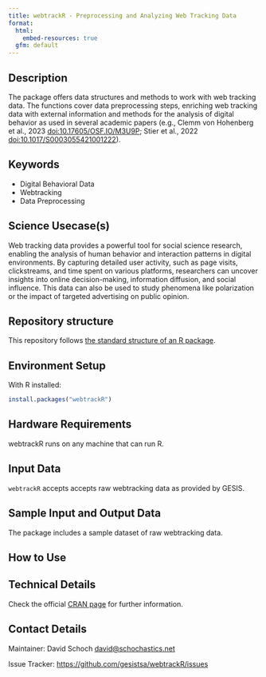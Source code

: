 ```yaml
---
title: webtrackR - Preprocessing and Analyzing Web Tracking Data
format:
  html:
    embed-resources: true
  gfm: default
---
```


## Description

<!-- - Provide a brief and clear description of the method, its purpose, and what it aims to achieve. Add a link to a related paper from social science domain and show how your method can be applied to solve that research question.   -->

The package offers data structures and methods to work with web tracking data. The functions cover data preprocessing steps, enriching web tracking data with external information and methods for the analysis of digital behavior as used in several academic papers (e.g., Clemm von Hohenberg et al., 2023 [doi:10.17605/OSF.IO/M3U9P](https://doi.org/10.17605/OSF.IO/M3U9P); Stier et al., 2022 [doi:10.1017/S0003055421001222](https://doi.org/10.1017/S0003055421001222)).

## Keywords

<!-- EDITME -->

* Digital Behavioral Data 
* Webtracking
* Data Preprocessing

## Science Usecase(s)

Web tracking data provides a powerful tool for social science research, enabling the analysis of human behavior and interaction patterns in digital environments. By capturing detailed user activity, such as page visits, clickstreams, and time spent on various platforms, researchers can uncover insights into online decision-making, information diffusion, and social influence. This data can also be used to study phenomena like polarization or the impact of targeted advertising on public opinion. 

## Repository structure

This repository follows [the standard structure of an R package](https://cran.r-project.org/doc/FAQ/R-exts.html#Package-structure).

## Environment Setup

With R installed:

```r
install.packages("webtrackR")
```

## Hardware Requirements

webtrackR runs on any machine that can run R.

## Input Data 

<!-- - The input data has to be a Digital Behavioral Data (DBD) Dataset -->
<!-- - You can provide link to a public DBD dataset. GESIS DBD datasets (https://www.gesis.org/en/institute/digital-behavioral-data) -->

<!-- This is an example -->

`webtrackR` accepts accepts raw webtracking data as provided by GESIS.

## Sample Input and Output Data

The package includes a sample dataset of raw webtracking data. 

## How to Use

<!-- - Providing HowTos on the method for different types of usages -->
<!-- - Describe how the method should be used, including installation, configuration, and any specific instructions for users. -->

## Technical Details

Check the official [CRAN page](https://doi.org/10.32614/CRAN.package.webtrackR) for further information.

## Contact Details

Maintainer: David Schoch <david@schochastics.net>

Issue Tracker: [https://github.com/gesistsa/webtrackR/issues](https://github.com/gesistsa/webtrackR/issues)

<!-- ## Publication -->
<!-- - Include information on publications or articles related to the method, if applicable. -->

<!-- ## Acknowledgements -->
<!-- - Acknowledgements if any -->

<!-- ## Disclaimer -->
<!-- - Add any disclaimers, legal notices, or usage restrictions for the method, if necessary. -->
